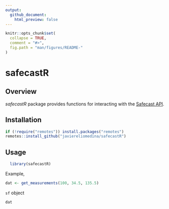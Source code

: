 ```yaml
---
output:
  github_document:
    html_preview: false
---
```


```r

knitr::opts_chunk$set(
  collapse = TRUE,
  comment = "#>",
  fig.path = "man/figures/README-"
)

```

# safecastR

## Overview

*safecastR* package provides functions for interacting with the [Safecast API](https://api.safecast.org/).

## Installation

```r

if (!require("remotes")) install.packages("remotes")
remotes::install_github("javiereliomedina/safecastR")

```

## Usage

```r

  library(safecastR) 

```

Example, 

```r

dat <- get_measurements(100, 34.5, 135.5)

```

`sf` object 

```r

dat

```

